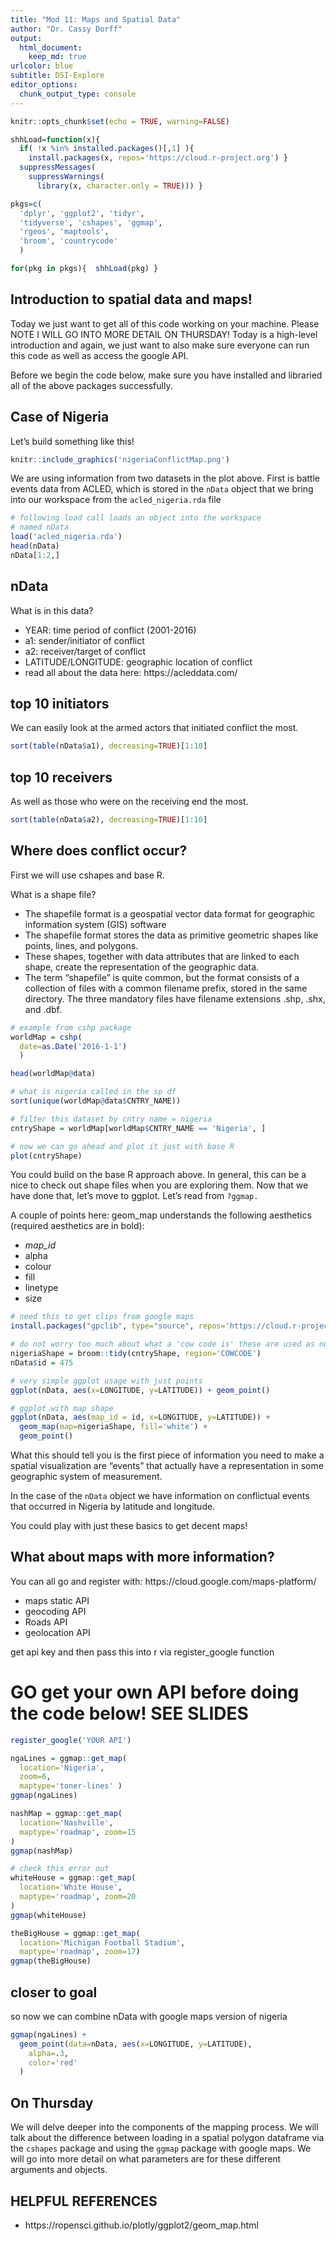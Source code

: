 ```yaml
---
title: "Mod 11: Maps and Spatial Data"
author: "Dr. Cassy Dorff"
output:
  html_document:
    keep_md: true
urlcolor: blue
subtitle: DSI-Explore
editor_options: 
  chunk_output_type: console
---
```


```r
knitr::opts_chunk$set(echo = TRUE, warning=FALSE)

shhLoad=function(x){
  if( !x %in% installed.packages()[,1] ){
    install.packages(x, repos='https://cloud.r-project.org') }
  suppressMessages(
    suppressWarnings(
      library(x, character.only = TRUE))) }

pkgs=c(
  'dplyr', 'ggplot2', 'tidyr', 
  'tidyverse', 'cshapes', 'ggmap',
  'rgeos', 'maptools',
  'broom', 'countrycode'
  )

for(pkg in pkgs){  shhLoad(pkg) }
```

## Introduction to spatial data and maps! 

Today we just want to get all of this code working on your machine. Please NOTE I WILL GO INTO MORE DETAIL ON THURSDAY! Today is a high-level introduction and again, we just want to also make sure everyone can run this code as well as access the google API.

Before we begin the code below, make sure you have installed and libraried all of the above packages successfully.

## Case of Nigeria

Let's build something like this! 

```r
knitr::include_graphics('nigeriaConflictMap.png')
```

We are using information from two datasets in the plot above. First is battle events data from ACLED, which is stored in the `nData` object that we bring into our workspace from the `acled_nigeria.rda` file

```r
# following load call loads an object into the workspace
# named nData
load('acled_nigeria.rda')
head(nData)
nData[1:2,]
```

## nData

What is in this data?

- YEAR: time period of conflict (2001-2016)
- a1: sender/initiator of conflict
- a2: receiver/target of conflict
- LATITUDE/LONGITUDE: geographic location of conflict
- read all about the data here: https://acleddata.com/

## top 10 initiators

We can easily look at the armed actors that initiated conflict the most.

```r
sort(table(nData$a1), decreasing=TRUE)[1:10]
```

## top 10 receivers

As well as those who were on the receiving end the most.

```r
sort(table(nData$a2), decreasing=TRUE)[1:10]
```

## Where does conflict occur?

First we will use cshapes and base R. 

What is a shape file?

- The shapefile format is a geospatial vector data format for geographic information system (GIS) software
- The shapefile format stores the data as primitive geometric shapes like points, lines, and polygons. 
- These shapes, together with data attributes that are linked to each shape, create the representation of the geographic data. 
- The term "shapefile" is quite common, but the format consists of a collection of files with a common filename prefix, stored in the same directory. The three mandatory files have filename extensions .shp, .shx, and .dbf.

```r
# example from cshp package
worldMap = cshp(
  date=as.Date('2016-1-1')
  )

head(worldMap@data)

# what is nigeria called in the sp df
sort(unique(worldMap@data$CNTRY_NAME))

# filter this dataset by cntry name = nigeria
cntryShape = worldMap[worldMap$CNTRY_NAME == 'Nigeria', ]

# now we can go ahead and plot it just with base R
plot(cntryShape)
```

You could build on the base R approach above. In general, this can be a nice to check out shape files when you are exploring them. Now that we have done that, let's move to ggplot. Let's read from `?ggmap.`

A couple of points here: geom_map understands the following aesthetics (required aesthetics are in bold):

- *map_id*
- alpha
- colour
- fill
- linetype
- size

```r
# need this to get clips from google maps
install.packages("gpclib", type="source", repos='https://cloud.r-project.org')

# do not worry too much about what a 'cow code is' these are used as numeric indicators for countries
nigeriaShape = broom::tidy(cntryShape, region='COWCODE')
nData$id = 475

# very simple ggplot usage with just points 
ggplot(nData, aes(x=LONGITUDE, y=LATITUDE)) + geom_point()

# ggplot with map shape
ggplot(nData, aes(map_id = id, x=LONGITUDE, y=LATITUDE)) + 
  geom_map(map=nigeriaShape, fill='white') +  
  geom_point()
```

What this should tell you is the first piece of information you need to make a spatial visualization are "events" that actually have a representation in some geographic system of measurement.

In the case of the `nData` object we have information on conflictual events that occurred in Nigeria by latitude and longitude.

You could play with just these basics to get decent maps!

## What about maps with more information? 

You can all go and register with:  https://cloud.google.com/maps-platform/

- maps static API
- geocoding API
- Roads API
- geolocation API

get api key and then pass this into r via register_google function

# GO get your own API before doing the code below! SEE SLIDES

```r
register_google('YOUR API')

ngaLines = ggmap::get_map(
  location='Nigeria', 
  zoom=6,
  maptype='toner-lines' )
ggmap(ngaLines)

nashMap = ggmap::get_map(
  location='Nashville',
  maptype='roadmap', zoom=15
)
ggmap(nashMap)

# check this error out
whiteHouse = ggmap::get_map(
  location='White House',
  maptype='roadmap', zoom=20
)
ggmap(whiteHouse)

theBigHouse = ggmap::get_map(
  location='Michigan Football Stadium', 
  maptype='roadmap', zoom=17)
ggmap(theBigHouse)

```

## closer to goal

so now we can combine nData with google maps version of nigeria

```r
ggmap(ngaLines) +
  geom_point(data=nData, aes(x=LONGITUDE, y=LATITUDE),
    alpha=.3, 
    color='red'
  )
```

## On Thursday

We will delve deeper into the components of the mapping process. We will talk about the difference between loading in a spatial polygon dataframe via the `cshapes` package and using the `ggmap` package with google maps. We will go into more detail on what parameters are for these different arguments and objects.

## HELPFUL REFERENCES

- https://ropensci.github.io/plotly/ggplot2/geom_map.html